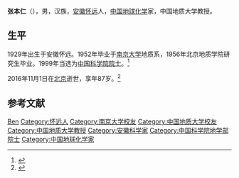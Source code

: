 {{Infobox person
| 姓名     = 张本仁
| 图像     = 
| 图像替代 = 
| 图像说明 = 
| 出生日期 = 1929年5月28日
| 出生地   = {{ROC}}安徽怀远
| 死亡日期 = {{death date and age|2016|11|1|1929|5|28}}
| 死亡地   = {{CHN}}[[北京|北京]]
| 国籍       = {{PRC}}
| 籍贯       = 
| 别名     = 
| 知名于   = 
| 职业     = [[地球化学|地球化学]]家
| 母校 = [[南京大学|南京大学]]
}}

'''张本仁'''（{{bd|1929年|5月28日|2016年|11月1日}}），男，汉族，[[安徽|安徽]][[怀远|怀远]]人，[[中华人民共和国|中国]][[地球化学|地球化学]]家，中国地质大学教授。

== 生平 ==
1929年出生于安徽怀远。1952年毕业于[[南京大学|南京大学]]地质系，1956年北京地质学院研究生毕业。1999年当选为[[中国科学院院士|中国科学院院士]]。<ref>{{Cite web|title=张本仁|url=http://sourcedb.cas.cn/sourcedb_ad_cas/zw2/ysxx/dxb/|accessdate=|work=中国科学院学部与院士|archiveurl=https://web.archive.org/web/20120426134225/http://sourcedb.cas.cn/sourcedb_ad_cas/zw2/ysxx/dxb/|archivedate=2012-04-26}}</ref>

2016年11月1日在[[北京|北京]]逝世，享年87岁。<ref>{{Cite web|title=中国科学院院士、中国地质大学教授张本仁辞世，享年87岁|url=http://www.thepaper.cn/newsDetail_forward_1554536|accessdate=|work=澎湃新闻|archive-date=2016-11-04|archive-url=https://web.archive.org/web/20161104003024/http://www.thepaper.cn/newsDetail_forward_1554536|dead-url=no}}</ref>

== 参考文献 ==
{{reflist}}

{{中国科学院地学部院士}}

{{Authority control}}
{{DEFAULTSORT:Zhang}}
[[Category:张姓|Ben]]
[[Category:怀远人|Category:怀远人]]
[[Category:南京大学校友|Category:南京大学校友]]
[[Category:中国地质大学校友|Category:中国地质大学校友]]
[[Category:中国地质大学教授|Category:中国地质大学教授]]
[[Category:安徽科学家|Category:安徽科学家]]
[[Category:中国科学院地学部院士|Category:中国科学院地学部院士]]
[[Category:中国地球化学家|Category:中国地球化学家]]

{{中国科学家小作品}}